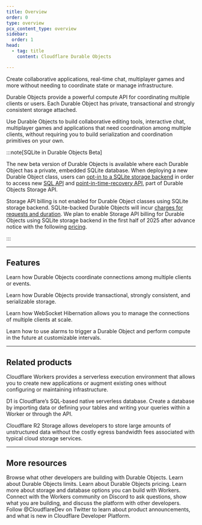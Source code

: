 ```yaml
---
title: Overview
order: 0
type: overview
pcx_content_type: overview
sidebar:
  order: 1
head:
  - tag: title
    content: Cloudflare Durable Objects

---
```



<Description>


Create collaborative applications, real-time chat, multiplayer games and more without needing to coordinate state or manage infrastructure.


</Description>

<Plan type="paid" />

Durable Objects provide a powerful compute API for coordinating multiple clients or users. Each Durable Object has private, transactional and strongly consistent storage attached.

Use Durable Objects to build collaborative editing tools, interactive chat, multiplayer games and applications that need coordination among multiple clients, without requiring you to build serialization and coordination primitives on your own.

:::note[SQLite in Durable Objects Beta]

The new beta version of Durable Objects is available where each Durable Object has a private, embedded SQLite database. When deploying a new Durable Object class, users can [opt-in to a SQLite storage backend](/durable-objects/best-practices/access-durable-objects-storage/#sqlite-storage-backend) in order to access new [SQL API](/durable-objects/api/storage-api/#sqlexec) and [point-in-time-recovery API](/durable-objects/api/storage-api/#point-in-time-recovery), part of Durable Objects Storage API.

Storage API billing is not enabled for Durable Object classes using SQLite storage backend. SQLite-backed Durable Objects will incur [charges for requests and duration](/durable-objects/platform/pricing/#billing-metrics). We plan to enable Storage API billing for Durable Objects using SQLite storage backend in the first half of 2025 after advance notice with the following [pricing](/durable-objects/platform/pricing/#sql-storage-billing).

:::

***

## Features

<Feature header="In-memory State" href="/durable-objects/reference/in-memory-state/">

Learn how Durable Objects coordinate connections among multiple clients or events.


</Feature>

<Feature header="Storage API" href="/durable-objects/api/storage-api/">

Learn how Durable Objects provide transactional, strongly consistent, and serializable storage.


</Feature>

<Feature header="WebSocket Hibernation" href="/durable-objects/reference/websockets/#websocket-hibernation">

Learn how WebSocket Hibernation allows you to manage the connections of multiple clients at scale.


</Feature>

<Feature header="Durable Objects Alarms" href="/durable-objects/api/alarms/">

Learn how to use alarms to trigger a Durable Object and perform compute in the future at customizable intervals.


</Feature>

***

## Related products

<RelatedProduct header="Workers" href="/workers/" product="workers">

Cloudflare Workers provides a serverless execution environment that allows you to create new applications or augment existing ones without configuring or maintaining infrastructure.


</RelatedProduct>

<RelatedProduct header="D1" href="/d1/" product="d1">

D1 is Cloudflare’s SQL-based native serverless database. Create a database by importing data or defining your tables and writing your queries within a Worker or through the API.


</RelatedProduct>

<RelatedProduct header="R2" href="/r2/" product="r2">

Cloudflare R2 Storage allows developers to store large amounts of unstructured data without the costly egress bandwidth fees associated with typical cloud storage services.


</RelatedProduct>

***

## More resources

<CardGrid>

<LinkTitleCard title="Built with Durable Objects" href="https://workers.cloudflare.com/built-with/collections/durable-objects/" icon="pen">
Browse what other developers are building with Durable Objects.
</LinkTitleCard>

<LinkTitleCard title="Limits" href="/durable-objects/platform/limits/" icon="document">
Learn about Durable Objects limits.
</LinkTitleCard>

<LinkTitleCard title="Pricing" href="/durable-objects/platform/pricing/" icon="pen">
Learn about Durable Objects pricing.
</LinkTitleCard>

<LinkTitleCard title="Storage options" href="/workers/platform/storage-options/" icon="document">
Learn more about storage and database options you can build with Workers.
</LinkTitleCard>

<LinkTitleCard title="Developer Discord" href="https://discord.cloudflare.com" icon="discord">
Connect with the Workers community on Discord to ask questions, show what you are building, and discuss the platform with other developers.
</LinkTitleCard>

<LinkTitleCard title="@CloudflareDev" href="https://x.com/cloudflaredev" icon="x.com">
Follow @CloudflareDev on Twitter to learn about product announcements, and what is new in Cloudflare Developer Platform.
</LinkTitleCard>

</CardGrid>
